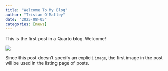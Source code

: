 ```yaml
---
title: "Welcome To My Blog"
author: "Tristan O'Malley"
date: "2025-08-05"
categories: [news]
---
```


This is the first post in a Quarto blog. Welcome!

![](thumbnail.jpg)

Since this post doesn't specify an explicit `image`, the first image in the post will be used in the listing page of posts.
